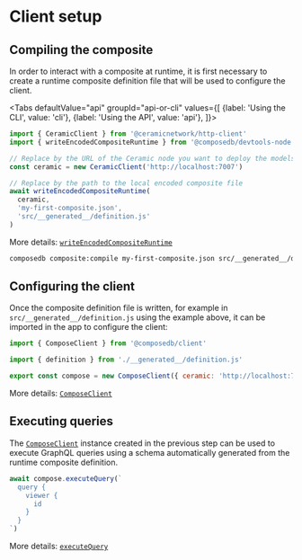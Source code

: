 
# Client setup

## Compiling the composite

In order to interact with a composite at runtime, it is first necessary to create a runtime composite definition file that will be used to configure the client.

<Tabs
  defaultValue="api"
  groupId="api-or-cli"
  values={[
    {label: 'Using the CLI', value: 'cli'},
    {label: 'Using the API', value: 'api'},
  ]}>
  <TabItem value="api">

```js
import { CeramicClient } from '@ceramicnetwork/http-client'
import { writeEncodedCompositeRuntime } from '@composedb/devtools-node'

// Replace by the URL of the Ceramic node you want to deploy the models to
const ceramic = new CeramicClient('http://localhost:7007')

// Replace by the path to the local encoded composite file
await writeEncodedCompositeRuntime(
  ceramic,
  'my-first-composite.json',
  'src/__generated__/definition.js'
)
```

More details: [`writeEncodedCompositeRuntime`](./api/modules/devtools_node.md#writeencodedcompositeruntime)

  </TabItem>
  <TabItem value="cli">

```sh
composedb composite:compile my-first-composite.json src/__generated__/definition.js --ceramic-url=http://localhost:7007
```

  </TabItem>
</Tabs>

## Configuring the client

Once the composite definition file is written, for example in `src/__generated__/definition.js` using the example above, it can be imported in the app to configure the client:

```js title="src/compose.js"
import { ComposeClient } from '@composedb/client'

import { definition } from './__generated__/definition.js'

export const compose = new ComposeClient({ ceramic: 'http://localhost:7007', definition })
```

More details: [`ComposeClient`](./api/classes/client.ComposeClient.md)

## Executing queries

The [`ComposeClient`](./api/classes/client.ComposeClient.md) instance created in the previous step can be used to execute GraphQL queries using a schema automatically generated from the runtime composite definition.

```js
await compose.executeQuery(`
  query {
    viewer {
      id
    }
  }
`)
```

More details: [`executeQuery`](./api/classes/client.ComposeClient.md#executequery)

